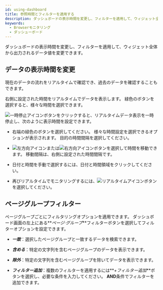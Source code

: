 ```yaml
---
id: using-dashboard
title: 参照時間とフィルターを適用する
description: ダッシュボードの表示時間を変更し、フィルターを適用して、ウィジェット全体から出力されるデータ値を変更できます。
keywords:
  - Browserモニタリング
  - ダッシューボード
---
```


ダッシュボードの表示時間を変更し、フィルターを適用して、ウィジェット全体から出力されるデータ値を変更できます。

## データの表示時間を変更

現在のデータの流れをリアルタイムで確認でき、過去のデータを確認することもできます。

<ImgLang img='flexboard-time-set.png' desc='real time' />

右側に設定された時間をリアルタイムでデータを表示します。 緑色のボタンを選択すると、様々な時間を選択できます。

![一時停止アイコン](/img/ico-pause.svg)ボタンをクリックすると、リアルタイムデータ表示を一時停止し、次のように表示時間を設定できます。

<ImgLang img='flexboard-time-set-pause.png' desc='past time' />

- 右端の緑色のボタンを選択してください。 様々な時間設定を選択できるオプションが表示されます。 目的の時間間隔を選択してください。

- ![左方向アイコン](/img/left-arrow.svg)または![右方向アイコン](/img/right-arrow.svg)ボタンを選択して時間を移動できます。 移動間隔は、右側に設定された時間間隔です。

- 日付と時間を手動で選択するには、日付と時間領域をクリックしてください。

- 再びリアルタイムでモニタリングするには、![リアルタイムアイコン](/img/ico-play-time.svg)ボタンを選択してください。

## ページグループフィルター

ページグループごとにフィルタリングオプションを適用できます。 ダッシュボード画面の左上にある**_ページ·グループ_**フィルターボタンを選択してフィルターオプションを設定できます。 

- **_一致_**：選択したページグループと一致するデータを検索できます。

  <ImgLang img='browser-dashboard-filter.png' desc='Page group filter' />

- **_含める_**：特定の文字列を含むページグループのデータを表示できます。

  <ImgLang img='browser-dashboard-filter-include.png' desc='Page group filter' />

- **_除外_**：特定の文字列を含むページグループを除いてデータを表示できます。

  <ImgLang img='browser-dashboard-filter-exclude.png' desc='Page group filter' />

- **_フィルター追加_**：複数のフィルターを適用するには**_+フィルター追加_**ボタンを選択し、必要な条件を入力してください。 **AND**条件でフィルターを追加できます。

  <ImgLang img='browser-dashboard-filter-and.png' desc='Page group filter' />
